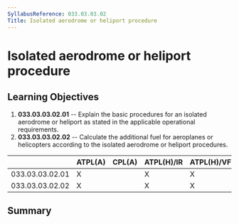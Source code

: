 ```yaml
---
SyllabusReference: 033.03.03.02
Title: Isolated aerodrome or heliport procedure
---
```


# Isolated aerodrome or heliport procedure

## Learning Objectives

1.  **033.03.03.02.01** -- Explain the basic procedures for an isolated aerodrome
    or heliport as stated in the applicable operational requirements.
2.  **033.03.03.02.02** -- Calculate the additional fuel for aeroplanes or
    helicopters according to the isolated aerodrome or heliport procedures.

|                 | ATPL(A) | CPL(A) | ATPL(H)/IR | ATPL(H)/VFR | CPL(H) | IR  | CBIR(A) |
| --------------- | ------- | ------ | ---------- | ----------- | ------ | --- | ------- |
| 033.03.03.02.01 | X       |        | X          | X           |        |     |         |
| 033.03.03.02.02 | X       |        | X          | X           |        |     |         |

## Summary
